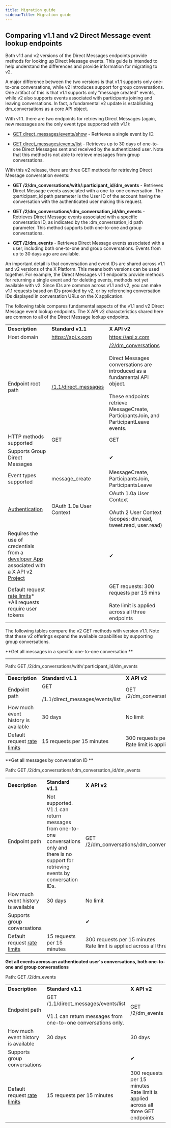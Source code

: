 ---
title: Migration guide
sidebarTitle: Migration guide
---


## Comparing v1.1 and v2 Direct Message event lookup endpoints


Both v1.1 and v2 versions of the Direct Messages endpoints provide methods for looking up Direct Message events. This guide is intended to help understand the differences and provide information for migrating to v2. 

A major difference between the two versions is that v1.1 supports only one-to-one conversations, while v2 introduces support for group conversations. One artifact of this is that v1.1 supports only "message created" events, while v2 also supports events associated with participants joining and leaving conversations. In fact, a fundamental v2 update is establishing dm_conversations as a core API object.   

With v1.1. there are two endpoints for retrieving Direct Messages (again, new messages are the only event type supported with v1.1):

* [GET direct_messages/events/show](https://developer.x.com/en/docs/x-api/v1/direct-messages/sending-and-receiving/api-reference/get-event) \- Retrieves a single event by ID. 

* [GET direct_messages/events/list](https://developer.x.com/en/docs/x-api/v1/direct-messages/sending-and-receiving/api-reference/list-events) \- Retrieves up to 30 days of one-to-one Direct Messages sent and received by the authenticated user. Note that this method is not able to retrieve messages from group conversations. 


With this v2 release, there are three GET methods for retrieving Direct Message conversation events: 

* **GET /2/dm\_conversations/with/:participant\_id/dm_events** \- Retrieves Direct Message events associated with a one-to-one conversation. The :participant_id path parameter is the User ID of the account having the conversation with the authenticated user making this request. 

* **GET /2/dm\_conversations/:dm\_conversation\_id/dm\_events** \- Retrieves Direct Message events associated with a specific conversation ID, as indicated by the :dm\_conversation\_id path parameter. This method supports both one-to-one and group conversations. 

* **GET /2/dm_events** \- Retrieves Direct Message events associated with a user, including both one-to-one and group conversations. Events from up to 30 days ago are available.  


An important detail is that conversation and event IDs are shared across v1.1 and v2 versions of the X Platform. This means both versions can be used together. For example, the Direct Messages v1.1 endpoints provide methods for returning a single event and for deleting events, methods not yet available with v2. Since IDs are common across v1.1 and v2, you can make v1.1 requests based on IDs provided by v2, or by referencing conversation IDs displayed in conversation URLs on the X application.

The following table compares fundamental aspects of the v1.1 and v2 Direct Message event lookup endpoints. The X API v2 characteristics shared here are common to all of the Direct Message lookup endpoints.

|     |     |     |
| :--- | :--- | :--- |
| **Description** | **Standard v1.1** | **X API v2** |
| Host domain | https://api.x.com | https://api.x.com |
| Endpoint root path | [/1.1/direct_messages](https://api.twitter.com/1.1/direct_messages) | [/2/dm_conversations](https://api.twitter.com/2/users/:id/dm_conversations)<br/><br/>Direct Messages conversations are introduced as a fundamental API object.   <br/><br/>These endpoints retrieve MessageCreate, ParticipantsJoin, and ParticipantLeave events. |
| HTTP methods supported | GET | GET |
| Supports Group Direct Messages |     | ✔   |
| Event types supported | message_create | MessageCreate, ParticipantsJoin, ParticipantsLeave |
| [Authentication](/resources/fundamentals/authentication) | OAuth 1.0a User Context | OAuth 1.0a User Context<br/><br/>OAuth 2 User Context (scopes: dm.read, tweet.read, user.read) |
| Requires the use of credentials from a [developer App](/resources/fundamentals/authentication) associated with a X API v2 [Project](/resources/fundamentals/projects) |     | ✔   |
| Default request [rate limits](/x-api/fundamentals/rate-limits)*  <br/>*All requests require user tokens |     | GET requests: 300 requests per 15 mins<br/><br/>Rate limit is applied across all three endpoints |

The following tables compare the v2 GET methods with version v1.1. Note that these v2 offerings expand the available capabilities by supporting group conversations. 

**Get all messages in a specific one-to-one conversation **

--------------------------------------------------------------

Path: GET /2/dm\_conversations/with/:participant\_id/dm_events

|     |     |     |
| :--- | :--- | :--- |
| **Description** | **Standard v1.1** | **X API v2** |
| Endpoint path | GET <br/><br/>/1.1/direct_messages/events/list | GET /2/dm\_conversations/with/:participant\_id/dm_events |
| How much event history is available | 30 days | No limit |
| Default request [rate limits](/x-api/fundamentals/rate-limits) | 15 requests per 15 minutes | 300 requests per 15 minutes  <br/>Rate limit is applied across all three GET endpoints |

**Get all messages by conversation ID **

Path: GET /2/dm\_conversations/:dm\_conversation\_id/dm\_events

|     |     |     |
| :--- | :--- | :--- |
| **Description** | **Standard v1.1** | **X API v2** |
| Endpoint path | Not supported. V1.1 can return messages from one-to-one conversations only and there is no support for retrieving events by conversation IDs. | GET /2/dm\_conversations/:dm\_conversation\_id/dm\_events |
| How much event history is available | 30 days | No limit |
| Supports group conversations |     | ✔   |
| Default request [rate limits](/x-api/fundamentals/rate-limits) | 15 requests per 15 minutes | 300 requests per 15 minutes  <br/>Rate limit is applied across all three GET endpoints |

**Get all events across an authenticated user's conversations, both one-to-one and group conversations**

Path: GET /2/dm_events

|     |     |     |
| :--- | :--- | :--- |
| **Description** | **Standard v1.1** | **X API v2** |
| Endpoint path | GET /1.1/direct_messages/events/list  <br/>  <br/>V1.1 can return messages from one-to-one conversations only. | GET /2/dm_events |
| How much event history is available | 30 days | 30 days |
| Supports group conversations |     | ✔   |
| Default request [rate limits](/x-api/fundamentals/rate-limits) | 15 requests per 15 minutes | 300 requests per 15 minutes  <br/>Rate limit is applied across all three GET endpoints |
